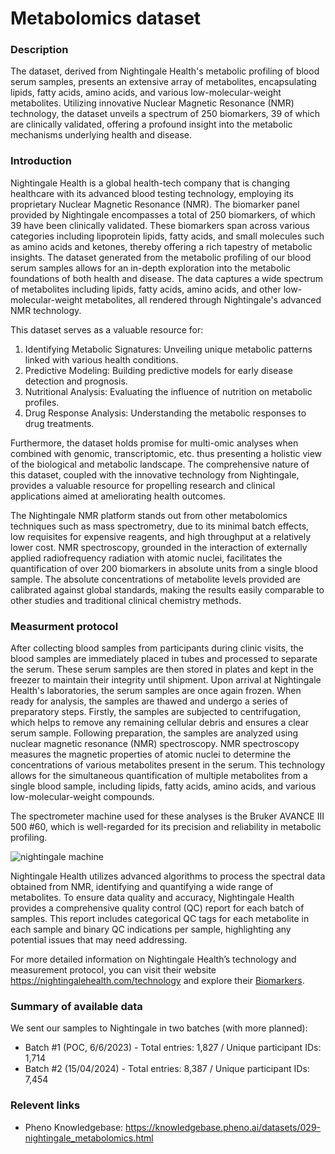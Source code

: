 # Metabolomics dataset

### Description
The dataset, derived from Nightingale Health's metabolic profiling of blood serum samples, presents an extensive array of metabolites, encapsulating lipids, fatty acids, amino acids, and various low-molecular-weight metabolites. Utilizing innovative Nuclear Magnetic Resonance (NMR) technology, the dataset unveils a spectrum of 250 biomarkers, 39 of which are clinically validated, offering a profound insight into the metabolic mechanisms underlying health and disease.

### Introduction
Nightingale Health is a global health-tech company that is changing healthcare with its advanced blood testing technology, employing its proprietary Nuclear Magnetic Resonance (NMR). The biomarker panel provided by Nightingale encompasses a total of 250 biomarkers, of which 39 have been clinically validated. These biomarkers span across various categories including lipoprotein lipids, fatty acids, and small molecules such as amino acids and ketones, thereby offering a rich tapestry of metabolic insights.
The dataset generated from the metabolic profiling of our blood serum samples allows for an in-depth exploration into the metabolic foundations of both health and disease.
The data captures a wide spectrum of metabolites including lipids, fatty acids, amino acids, and other low-molecular-weight metabolites, all rendered through Nightingale's advanced NMR technology. 

This dataset serves as a valuable resource for:
1. Identifying Metabolic Signatures: Unveiling unique metabolic patterns linked with various health conditions.
2. Predictive Modeling: Building predictive models for early disease detection and prognosis.
3. Nutritional Analysis: Evaluating the influence of nutrition on metabolic profiles.
4. Drug Response Analysis: Understanding the metabolic responses to drug treatments.

Furthermore, the dataset holds promise for multi-omic analyses when combined with genomic, transcriptomic, etc. thus presenting a holistic view of the biological and metabolic landscape. The comprehensive nature of this dataset, coupled with the innovative technology from Nightingale, provides a valuable resource for propelling research and clinical applications aimed at ameliorating health outcomes.

The Nightingale NMR platform stands out from other metabolomics techniques such as mass spectrometry, due to its minimal batch effects, low requisites for expensive reagents, and high throughput at a relatively lower cost. NMR spectroscopy, grounded in the interaction of externally applied radiofrequency radiation with atomic nuclei, facilitates the quantification of over 200 biomarkers in absolute units from a single blood sample. The absolute concentrations of metabolite levels provided are calibrated against global standards, making the results easily comparable to other studies and traditional clinical chemistry methods.

### Measurment protocol
After collecting blood samples from participants during clinic visits, the blood samples are immediately placed in tubes and processed to separate the serum. These serum samples are then stored in plates and kept in the freezer to maintain their integrity until shipment.
Upon arrival at Nightingale Health's laboratories, the serum samples are once again frozen. When ready for analysis, the samples are thawed and undergo a series of preparatory steps.
Firstly, the samples are subjected to centrifugation, which helps to remove any remaining cellular debris and ensures a clear serum sample. 
Following preparation, the samples are analyzed using nuclear magnetic resonance (NMR) spectroscopy. NMR spectroscopy measures the magnetic properties of atomic nuclei to determine the concentrations of various metabolites present in the serum. This technology allows for the simultaneous quantification of multiple metabolites from a single blood sample, including lipids, fatty acids, amino acids, and various low-molecular-weight compounds.

The spectrometer machine used for these analyses is the Bruker AVANCE III 500 #60, which is well-regarded for its precision and reliability in metabolic profiling.

![nightingale machine](nightingale_machine.png)

Nightingale Health utilizes advanced algorithms to process the spectral data obtained from NMR, identifying and quantifying a wide range of metabolites. 
To ensure data quality and accuracy, Nightingale Health provides a comprehensive quality control (QC) report for each batch of samples. This report includes categorical QC tags for each metabolite in each sample and binary QC indications per sample, highlighting any potential issues that may need addressing.

For more detailed information on Nightingale Health’s technology and measurement protocol, you can visit their website https://nightingalehealth.com/technology and explore their [Biomarkers](https://research.nightingalehealth.com/biomarkers).

### Summary of available data
We sent our samples to Nightingale in two batches (with more planned):
* Batch #1 (POC, 6/6/2023) - Total entries: 1,827 / Unique participant IDs: 1,714
* Batch #2 (15/04/2024) - Total entries: 8,387 / Unique participant IDs: 7,454

### Relevent links
* Pheno Knowledgebase: https://knowledgebase.pheno.ai/datasets/029-nightingale_metabolomics.html

